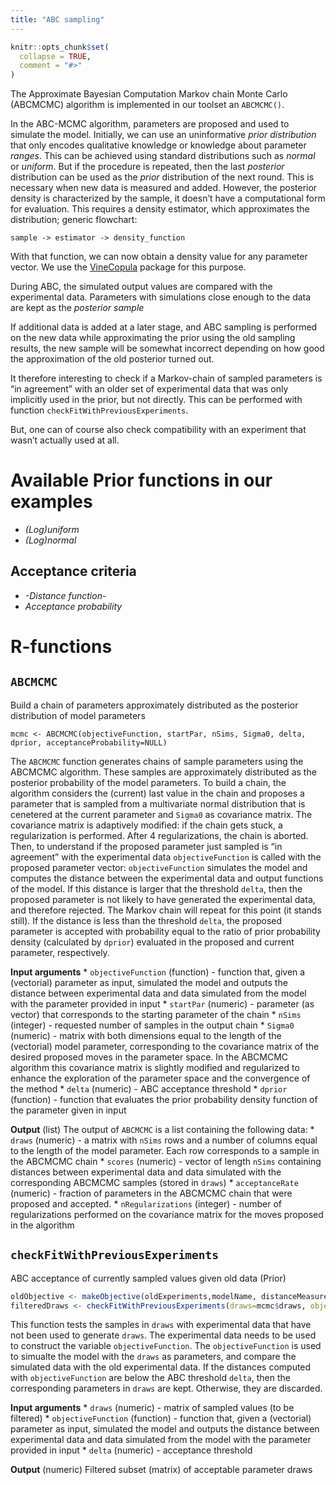 ```yaml
---
title: "ABC sampling"
---
```


```r
knitr::opts_chunk$set(
  collapse = TRUE,
  comment = "#>"
)
```


The Approximate Bayesian Computation Markov chain Monte Carlo (ABCMCMC) algorithm is implemented in our toolset an `ABCMCMC()`. 

In the ABC-MCMC algorithm, parameters are proposed and used to simulate the model. Initially, we can use an uninformative *prior distribution* that only encodes qualitative knowledge or knowledge about parameter *ranges*. This can be achieved using standard distributions such as *normal* or *uniform*. But if the procedure is repeated, then the last *posterior* distribution can be used as the *prior* distribution of the next round. This is necessary when new data is measured and added. However, the posterior density is characterized by the sample, it doesn't have a computational form for evaluation. This requires a density estimator, which approximates the distribution; generic flowchart:

```
sample -> estimator -> density_function
```
With that function, we can now obtain a density value for any parameter vector. We use the [VineCopula](https://cran.r-project.org/package=VineCopula) package for this purpose.

During ABC, the simulated output values are compared with the experimental data. Parameters with simulations close enough to the data are kept as the *posterior sample*

If additional data is added at a later stage, and ABC sampling is performed on the new data while approximating the prior using the old sampling results, the new sample will be somewhat incorrect depending on how good the approximation of the old posterior turned out.

It therefore interesting to check if a Markov-chain of sampled parameters is "in agreement" with an older set of experimental data that was only implicitly used in the prior, but not directly. This can be performed with function `checkFitWithPreviousExperiments`. 

But, one can of course also check compatibility with an experiment that wasn't actually used at all.


# Available Prior functions in our examples

- *(Log)uniform*
- *(Log)normal*

## Acceptance criteria
- *-Distance function*-
- *Acceptance probability*


# R-functions

## `ABCMCMC` 

Build a chain of parameters approximately distributed as the posterior distribution of model parameters

```
mcmc <- ABCMCMC(objectiveFunction, startPar, nSims, Sigma0, delta, dprior, acceptanceProbability=NULL)
```

The `ABCMCMC` function generates chains of sample parameters using the ABCMCMC algorithm. These samples are approximately distributed as the posterior probability of the model parameters. To build a chain, the algorithm considers the (current) last value in the chain and proposes a parameter that is sampled from a multivariate normal distribution that is cenetered at the current parameter and `Sigma0` as covariance matrix. The covariance matrix is adaptively modified: if the chain gets stuck, a regularization is performed. After 4 regularizations, the chain is aborted. Then, to understand if the proposed parameter just sampled is "in agreement" with the experimental data `objectiveFunction` is called with the proposed parameter vector: `objectiveFunction` simulates the model and computes the distance between the experimental data and output functions of the model. If this distance is larger that the threshold `delta`, then the proposed parameter is not likely to have generated the experimental data, and therefore rejected. The Markov chain will repeat for this point (it stands still). If the distance is less than the threshold `delta`, the proposed parameter is accepted with probability equal to the ratio of prior probability density (calculated by `dprior`) evaluated in the proposed and current parameter, respectively.

**Input arguments**
* `objectiveFunction` (function) - function that, given a (vectorial) parameter as input, simulated the model and outputs the distance between experimental data and data simulated from the model with the parameter provided in input
* `startPar` (numeric) - parameter (as vector) that corresponds to the starting parameter of the chain
* `nSims` (integer) - requested number of samples in the output chain
* `Sigma0` (numeric) - matrix with both dimensions equal to the length of the (vectorial) model parameter, corresponding to the covariance matrix of the desired proposed moves in the parameter space. In the ABCMCMC algorithm this covariance matrix is slightly modified and regularized to enhance the exploration of the parameter space and the convergence of the method
* `delta` (numeric) - ABC acceptance threshold
* `dprior` (function) - function that evaluates the prior probability density function of the parameter given in input

**Output** (list)
The output of `ABCMCMC` is a list containing the following data:
* `draws` (numeric) - a matrix with `nSims` rows and a number of columns equal to the length of the model parameter. Each row corresponds to a sample in the ABCMCMC chain
* `scores` (numeric) - vector of length `nSims` containing distances between experimental data and data simulated with the corresponding ABCMCMC samples (stored in `draws`)
* `acceptanceRate` (numeric) - fraction of parameters in the ABCMCMC chain that were proposed and accepted.
* `nRegularizations` (integer) - number of regularizations performed on the covariance matrix for the moves proposed in the algorithm

## `checkFitWithPreviousExperiments` 

ABC acceptance of currently sampled values given old data (Prior)

```R
oldObjective <- makeObjective(oldExperiments,modelName, distanceMeasure, parMap, simulate)
filteredDraws <- checkFitWithPreviousExperiments(draws=mcmc$draws, objectiveFunction=oldObjective, delta)
```
This function tests the samples in `draws` with experimental data that have not been used to generate `draws`. The experimental data needs to be used to construct the variable `objectiveFunction`. The `objectiveFunction` is used to simualte the model with the `draws` as parameters, and compare the simulated data with the old experimental data. If the distances computed with `objectiveFunction` are below the ABC threshold `delta`, then the corresponding parameters in `draws` are kept. Otherwise, they are discarded.

**Input arguments**
* `draws` (numeric) - matrix of sampled values (to be filtered)
* `objectiveFunction` (function) - function that, given a (vectorial) parameter as input, simulated the model and outputs the distance between experimental data and data simulated from the model with the parameter provided in input
* `delta` (numeric) - acceptance threshold

**Output** (numeric) 
Filtered subset (matrix) of acceptable parameter draws
